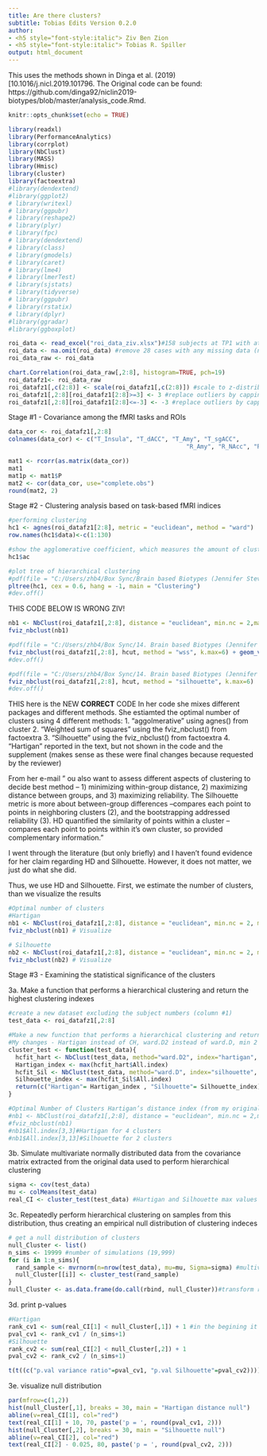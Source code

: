 ---
title: Are there clusters?
subtitle: Tobias Edits Version 0.2.0
author:
- <h5 style="font-style:italic"> Ziv Ben Zion
- <h5 style="font-style:italic"> Tobias R. Spiller
output: html_document
---

This uses the methods shown in Dinga et al. (2019) [10.1016/j.nicl.2019.101796. The Original code can be found: https://github.com/dinga92/niclin2019-biotypes/blob/master/analysis_code.Rmd.
```{r setup, include=FALSE}
knitr::opts_chunk$set(echo = TRUE)
```

```{r Load Libraries , include=FALSE}
library(readxl)
library(PerformanceAnalytics)
library(corrplot)
library(NbClust)
library(MASS)
library(Hmisc)
library(cluster)
library(factoextra)
#library(dendextend)
#library(ggplot2)
# library(writexl)
# library(ggpubr)
# library(reshape2)
# library(plyr)
# library(fpc) 
# library(dendextend)
# library(class)
# library(gmodels)
# library(caret)
# library(lme4)
# library(lmerTest)
# library(sjstats)
# library(tidyverse)
# library(ggpubr)
# library(rstatix)
# library(dplyr)
#library(ggradar)
#library(ggboxplot)
```

```{r Import Neural Data, include=FALSE}
roi_data <- read_excel("roi_data_ziv.xlsx")#158 subjects at TP1 with at least one task
roi_data <- na.omit(roi_data) #remove 28 cases with any missing data (n=3 without Hariri & n=25 without Domino) 
roi_data_raw <- roi_data 
```

```{r Outliers Correction}
chart.Correlation(roi_data_raw[,2:8], histogram=TRUE, pch=19)
roi_datafz1<- roi_data_raw
roi_datafz1[,c(2:8)] <- scale(roi_datafz1[,c(2:8)]) #scale to z-distribution
roi_datafz1[,2:8][roi_datafz1[2:8]>=3] <- 3 #replace outliers by capping to +3
roi_datafz1[,2:8][roi_datafz1[2:8]<=-3] <- -3 #replace outliers by capping -3
```

Stage #1 - Covariance among the fMRI tasks and ROIs
```{r Correlation Matrices}
data_cor <- roi_datafz1[,2:8]
colnames(data_cor) <- c("T_Insula", "T_dACC", "T_Amy", "T_sgACC",
                                                  "R_Amy", "R_NAcc", "R_OFC")

mat1 <- rcorr(as.matrix(data_cor))
mat1
mat1p <- mat1$P
mat2 <- cor(data_cor, use="complete.obs")
round(mat2, 2)
```

Stage #2 - Clustering analysis based on task-based fMRI indices
```{r }
#performing clustering
hc1 <- agnes(roi_datafz1[2:8], metric = "euclidean", method = "ward")
row.names(hc1$data)<-c(1:130)

#show the agglomerative coefficient, which measures the amount of clustering structure found (values closer to 1 suggest strong clustering structure).
hc1$ac 

#plot tree of hierarchical clustering
#pdf(file = "C:/Users/zhb4/Box Sync/Brain based Biotypes (Jennifer Stevens)/Clustering_Tree.pdf", width = 4, height = 4) 
pltree(hc1, cex = 0.6, hang = -1, main = "Clustering")
#dev.off()

```

THIS CODE BELOW IS WRONG ZIV!
```{r Optimal Number of Clusters Hartigan’s distance index}
nb1 <- NbClust(roi_datafz1[,2:8], distance = "euclidean", min.nc = 2,max.nc = 6, method = "ward.D2", index="alllong")
fviz_nbclust(nb1)

#pdf(file = "C:/Users/zhb4/Box Sync/14. Brain based Biotypes (Jennifer Stevens)/Output/Supplementary_Figure_1a.pdf", width = 4, height = 4) 
fviz_nbclust(roi_datafz1[,2:8], hcut, method = "wss", k.max=6) + geom_vline(xintercept = 4, linetype = 2, color="steelblue")
#dev.off()
```

```{r Optimal Number of Clusters Silhouette}
#pdf(file = "C:/Users/zhb4/Box Sync/14. Brain based Biotypes (Jennifer Stevens)/Output/Supplementary_Figure_1b.pdf", width = 4, height = 4) 
fviz_nbclust(roi_datafz1[,2:8], hcut, method = "silhouette", k.max=6)
#dev.off()
```


THIS here is the NEW **CORRECT** CODE
In her code she mixes different packages and different methods. She estiamted the optimal number of clusters using 4 different methods: 
1. "aggolmerative" using agnes() from cluster
2. "Weighted sum of squares" using the fviz_nbclust() from factoextra
3. "Silhouette" using the fviz_nbclust() from factoextra
4. "Hartigan" reported in the text, but not shown in the code and the supplement (makes sense as these were final changes because requested by the reviewer)

From her e-mail "
ou also want to assess different aspects of clustering to decide best method – 1) minimizing within-group distance, 2) maximizing distance between groups, and 3) maximizing reliability. The Silhouette metric is more about between-group differences –compares each point to points in neighboring clusters (2), and the bootstrapping addressed reliability (3). HD quantified the similarity of points within a cluster – compares each point to points within it’s own cluster, so provided complementary information."

I went through the literature (but only briefly) and I haven't found evidence for her claim regarding HD and Silhouette. However, it does not matter, we just do what she did.

Thus, we use HD and Silhouette. First, we estimate the number of clusters, than we visualize the results
```{r Optimal Number of Clusters}
#Optimal number of clusters
#Hartigan
nb1 <- NbClust(roi_datafz1[,2:8], distance = "euclidean", min.nc = 2, max.nc = 6, method = "ward.D2", index="hartigan") # Estimate
fviz_nbclust(nb1) # Visualize

# Silhouette
nb2 <- NbClust(roi_datafz1[,2:8], distance = "euclidean", min.nc = 2, max.nc = 6, method = "ward.D2", index="silhouette") # Estimate
fviz_nbclust(nb2) # Visualize
```

Stage #3 - Examining the statistical significance of the clusters


3a. Make a function that performs a hierarchical clustering and return the highest clustering indexes
```{r, message=F}
#create a new dataset excluding the subject numbers (column #1) 
test_data <- roi_datafz1[,2:8]

#Make a new function that performs a hierarchical clustering and return the highest clustering indexes
#My changes - Hartigan instead of CH, ward.D2 instead of ward.D, min 2 instead of 3, max 6 instead of 5
cluster_test <- function(test_data){
  hcfit_hart <- NbClust(test_data, method="ward.D2", index="hartigan", min.nc=2, max.nc = 6)
  Hartigan_index <- max(hcfit_hart$All.index)
  hcfit_Sil <- NbClust(test_data, method="ward.D", index="silhouette", min.nc=2, max.nc = 6)
  Silhouette_index <- max(hcfit_Sil$All.index) 
  return(c("Hartigan"= Hartigan_index , "Silhouette"= Silhouette_index))
}

#Optimal Number of Clusters Hartigan’s distance index (from my original script)
#nb1 <- NbClust(roi_datafz1[,2:8], distance = "euclidean", min.nc = 2,max.nc = 6, method = "ward.D2", index="alllong")
#fviz_nbclust(nb1)
#nb1$All.index[3,3]#Hartigan for 4 clusters
#nb1$All.index[3,13]#Silhouette for 2 clusters
```

3b. Simulate multivariate normally distributed data from the covariance matrix extracted from the original data used to perform hierarchical clustering
```{r}
sigma <- cov(test_data)
mu <- colMeans(test_data)
real_CI <- cluster_test(test_data) #Hartigan and Silhouette max values for the real clusters
```

3c. Repeatedly perform hierarchical clustering on samples from this distribution, thus creating an empirical null distribution of clustering indeces
```{r}
# get a null distribution of clusters
null_Cluster <- list()
n_sims <- 19999 #number of simulations (19,999)
for (i in 1:n_sims){
  rand_sample <- mvrnorm(n=nrow(test_data), mu=mu, Sigma=sigma) #multivariate normally distributed data
  null_Cluster[[i]] <- cluster_test(rand_sample)
}
null_Cluster <- as.data.frame(do.call(rbind, null_Cluster))#transform results to data frame
```

3d. print p-values

```{r}
#Hartigan
rank_cv1 <- sum(real_CI[1] < null_Cluster[,1]) + 1 #in the begining it is 6, after changing to 1999 sim it will be 2000 total
pval_cv1 <- rank_cv1 / (n_sims+1)
#Silhouette
rank_cv2 <- sum(real_CI[2] < null_Cluster[,2]) + 1
pval_cv2 <- rank_cv2 / (n_sims+1)

t(t((c("p.val variance ratio"=pval_cv1, "p.val Silhouette"=pval_cv2))))#transpose the p-values
```

3e. visualize null distribution

```{r}
par(mfrow=c(1,2))
hist(null_Cluster[,1], breaks = 30, main = "Hartigan distance null")
abline(v=real_CI[1], col="red")
text(real_CI[1] + 10, 70, paste('p = ', round(pval_cv1, 2)))
hist(null_Cluster[,2], breaks = 30, main = "Silhouette null")
abline(v=real_CI[2], col="red")
text(real_CI[2] - 0.025, 80, paste('p = ', round(pval_cv2, 2)))
```


